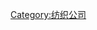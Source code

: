 {{Navbox
| name = INVISTA
| title = [[INVISTA]]
|listclass = hlist
| state = {{{state<includeonly>|autocollapse</includeonly>}}}

| group1 = [[合成纤维]]
| list1=
* Antron
* Comforel
* [[Coolmax]]
* [[Cordura]]
* [[Dacron]]
* [[Lycra]]
* Polarguard
* SolarMax
* Stainmaster
* Tactel
* Thermolite
 
}}<noinclude>
{{collapsible option}}
[[Category:纺织公司]] 
</noinclude>